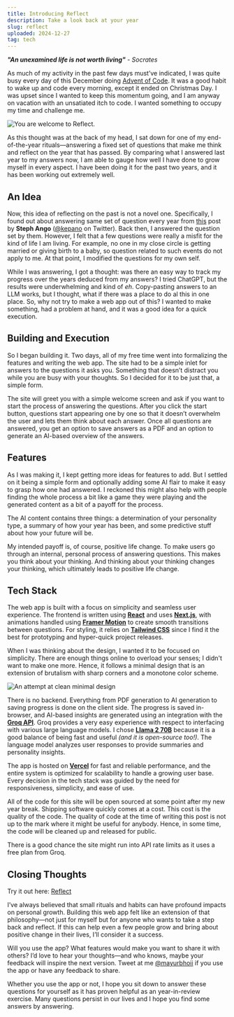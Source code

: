 ```yaml
---
title: Introducing Reflect
description: Take a look back at your year
slug: reflect
uploaded: 2024-12-27
tag: tech
---
```


_**"An unexamined life is not worth living"**_ - _Socrates_

As much of my activity in the past few days must’ve indicated, I was quite busy every day of this December doing [Advent of Code](https://adventofcode.com/). It was a good habit to wake up and code every morning, except it ended on Christmas Day. I was upset since I wanted to keep this momentum going, and I am anyway on vacation with an unsatiated itch to code. I wanted something to occupy my time and challenge me.

<Image
  src='/images/posts/reflect/ss.jpeg'
  alt='You are welcome to Reflect.'
  width={1280}
  height={727}
  quality={100}
/>

As this thought was at the back of my head, I sat down for one of my end-of-the-year rituals—answering a fixed set of questions that make me think and reflect on the year that has passed. By comparing what I answered last year to my answers now, I am able to gauge how well I have done to grow myself in every aspect. I have been doing it for the past two years, and it has been working out extremely well.

## An Idea

Now, this idea of reflecting on the past is not a novel one. Specifically, I found out about answering same set of question every year from [this](https://stephango.com/40-questions) post by **Steph Ango** ([@kepano](https://x.com/kepano) on Twitter). Back then, I answered the question set by them. However, I felt that a few questions were really a misfit for the kind of life I am living. For example, no one in my close circle is getting married or giving birth to a baby, so question related to such events do not apply to me. At that point, I modified the questions for my own self.

While I was answering, I got a thought: was there an easy way to track my progress over the years deduced from my answers? I tried ChatGPT, but the results were underwhelming and kind of _*eh*_. Copy-pasting answers to an LLM works, but I thought, what if there was a place to do al this in one place. So, why not try to make a web app out of this? I wanted to make something, had a problem at hand, and it was a good idea for a quick execution.

## Building and Execution

So I began building it. Two days, all of my free time went into formalizing the features and writing the web app. The site had to be a simple inlet for answers to the questions it asks you. Something that doesn’t distract you while you are busy with your thoughts. So I decided for it to be just that, a simple form.

The site will greet you with a simple welcome screen and ask if you want to start the process of answering the questions. After you click the start button, questions start appearing one by one so that it doesn’t overwhelm the user and lets them think about each answer. Once all questions are answered, you get an option to save answers as a PDF and an option to generate an AI-based overview of the answers.

## Features

As I was making it, I kept getting more ideas for features to add. But I settled on it being a simple form and optionally adding some AI flair to make it easy to grasp how one had answered. I reckoned this might also help with people finding the whole process a bit like a game they were playing and the generated content as a bit of a payoff for the process.

The AI content contains three things: a determination of your personality type, a summary of how your year has been, and some predictive stuff about how your future will be.

My intended payoff is, of course, positive life change. To make users go through an internal, personal process of answering questions. This makes you think about your thinking. And thinking about your thinking changes your thinking, which ultimately leads to positive life change.

## Tech Stack

The web app is built with a focus on simplicity and seamless user experience. The frontend is written using **[React](https://react.dev)** and uses **[Next.js](https://nextjs.org)**, with animations handled using **[Framer Motion](https://www.framer.com/motion/)** to create smooth transitions between questions. For styling, it relies on **[Tailwind CSS](https://tailwindcss.com)** since I find it the best for prototyping and hyper-quick project releases.

When I was thinking about the design, I wanted it to be focused on simplicity. There are enough things online to overload your senses; I didn't want to make one more. Hence, it follows a minimal design that is an extension of brutalism with sharp corners and a monotone color scheme.

<Image
  src='/images/posts/reflect/ui.jpeg'
  alt='An attempt at clean minimal design'
  width={1280}
  height={728}
  quality={100}
/>

There is no backend. Everything from PDF generation to AI generation to saving progress is done on the client side. The progress is saved in-browser, and AI-based insights are generated using an integration with the **[Groq API](https://www.groq.com)**. Groq provides a very easy experience with respect to interfacing with various large language models. I chose **[Llama 2 70B](https://ai.meta.com/llama/)** because it is a good balance of being fast and useful _(and it is open-source too!)_. The language model analyzes user responses to provide summaries and personality insights.

The app is hosted on **[Vercel](https://vercel.com)** for fast and reliable performance, and the entire system is optimized for scalability to handle a growing user base. Every decision in the tech stack was guided by the need for responsiveness, simplicity, and ease of use.

All of the code for this site will be open sourced at some point after my new year break. Shipping software quickly comes at a cost. This cost is the quality of the code. The quality of code at the time of writing this post is not up to the mark where it might be useful for anybody. Hence, in some time, the code will be cleaned up and released for public.

<Callout emoji='🚨' title='Note'>
  There is a good chance the site might run into API rate limits as it uses a free plan from Groq.
</Callout>

## Closing Thoughts

Try it out here: [Reflect](https://reflectly.vercel.app?ref=mayurbhoi.com)

I’ve always believed that small rituals and habits can have profound impacts on personal growth. Building this web app felt like an extension of that philosophy—not just for myself but for anyone who wants to take a step back and reflect. If this can help even a few people grow and bring about positive change in their lives, I’ll consider it a success.

Will you use the app? What features would make you want to share it with others? I’d love to hear your thoughts—and who knows, maybe your feedback will inspire the next version. Tweet at me [@mayurbhoii](https://x.com/mayurbhoii) if you use the app or have any feedback to share.

Whether you use the app or not, I hope you sit down to answer these questions for yourself as it has proven helpful as an year-in-review exercise. Many questions persist in our lives and I hope you find some answers by answering.
